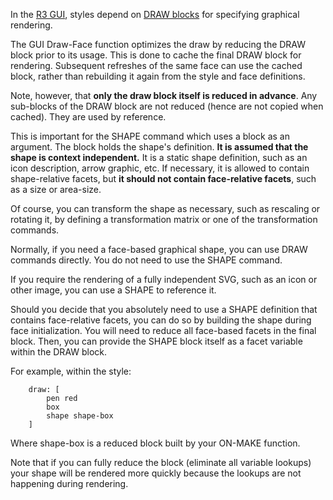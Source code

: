 In the [[R3 GUI]], styles depend on [[Draw|DRAW blocks]] for specifying graphical rendering.

The GUI Draw-Face function optimizes the draw by reducing the DRAW block prior to its usage. This is done to cache the final DRAW block for rendering. Subsequent refreshes of the same face can use the cached block, rather than rebuilding it again from the style and face definitions.

Note, however, that '''only the draw block itself is reduced in advance'''. Any sub-blocks of the DRAW block are not reduced (hence are not copied when cached). They are used by reference.

This is important for the SHAPE command which uses a block as an argument. The block holds the shape's definition. '''It is assumed that the shape is context independent.''' It is a static shape definition, such as an icon description, arrow graphic, etc. If necessary, it is allowed to contain shape-relative facets, but '''it should not contain face-relative facets''', such as a size or area-size.

Of course, you can transform the shape as necessary, such as rescaling or rotating it, by defining a transformation matrix or one of the transformation commands.

Normally, if you need a face-based graphical shape, you can use DRAW commands directly. You do not need to use the SHAPE command.

If you require the rendering of a fully independent SVG, such as an icon or other image, you can use a SHAPE to reference it.

Should you decide that you absolutely need to use a SHAPE definition that contains face-relative facets, you can do so by building the shape during face initialization. You will need to reduce all face-based facets in the final block. Then, you can provide the SHAPE block itself as a facet variable within the DRAW block.

For example, within the style:

<pre>
    draw: [
        pen red
        box
        shape shape-box
    ]
</pre>

Where shape-box is a reduced block built by your ON-MAKE function.

Note that if you can fully reduce the block (eliminate all variable lookups) your shape will be rendered more quickly because the lookups are not happening during rendering.
